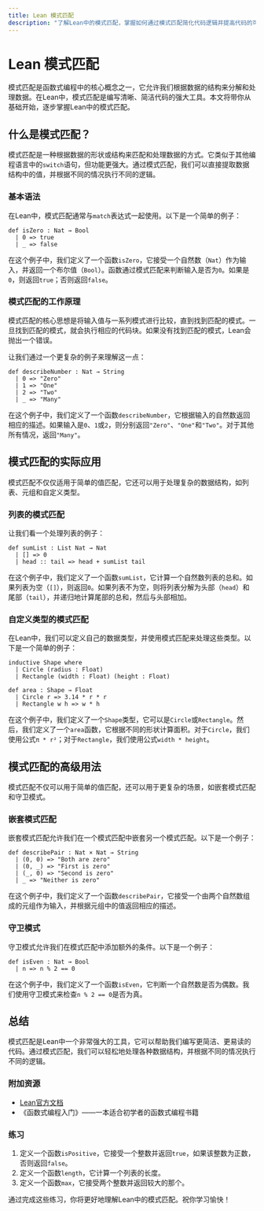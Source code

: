 ```yaml
---
title: Lean 模式匹配
description: "了解Lean中的模式匹配，掌握如何通过模式匹配简化代码逻辑并提高代码的可读性。"
---
```


# Lean 模式匹配

模式匹配是函数式编程中的核心概念之一，它允许我们根据数据的结构来分解和处理数据。在Lean中，模式匹配是编写清晰、简洁代码的强大工具。本文将带你从基础开始，逐步掌握Lean中的模式匹配。

## 什么是模式匹配？

模式匹配是一种根据数据的形状或结构来匹配和处理数据的方式。它类似于其他编程语言中的`switch`语句，但功能更强大。通过模式匹配，我们可以直接提取数据结构中的值，并根据不同的情况执行不同的逻辑。

### 基本语法

在Lean中，模式匹配通常与`match`表达式一起使用。以下是一个简单的例子：

```lean
def isZero : Nat → Bool
  | 0 => true
  | _ => false
```

在这个例子中，我们定义了一个函数`isZero`，它接受一个自然数（`Nat`）作为输入，并返回一个布尔值（`Bool`）。函数通过模式匹配来判断输入是否为`0`。如果是`0`，则返回`true`；否则返回`false`。

### 模式匹配的工作原理

模式匹配的核心思想是将输入值与一系列模式进行比较，直到找到匹配的模式。一旦找到匹配的模式，就会执行相应的代码块。如果没有找到匹配的模式，Lean会抛出一个错误。

让我们通过一个更复杂的例子来理解这一点：

```lean
def describeNumber : Nat → String
  | 0 => "Zero"
  | 1 => "One"
  | 2 => "Two"
  | _ => "Many"
```

在这个例子中，我们定义了一个函数`describeNumber`，它根据输入的自然数返回相应的描述。如果输入是`0`、`1`或`2`，则分别返回`"Zero"`、`"One"`和`"Two"`。对于其他所有情况，返回`"Many"`。

## 模式匹配的实际应用

模式匹配不仅仅适用于简单的值匹配，它还可以用于处理复杂的数据结构，如列表、元组和自定义类型。

### 列表的模式匹配

让我们看一个处理列表的例子：

```lean
def sumList : List Nat → Nat
  | [] => 0
  | head :: tail => head + sumList tail
```

在这个例子中，我们定义了一个函数`sumList`，它计算一个自然数列表的总和。如果列表为空（`[]`），则返回`0`。如果列表不为空，则将列表分解为头部（`head`）和尾部（`tail`），并递归地计算尾部的总和，然后与头部相加。

### 自定义类型的模式匹配

在Lean中，我们可以定义自己的数据类型，并使用模式匹配来处理这些类型。以下是一个简单的例子：

```lean
inductive Shape where
  | Circle (radius : Float)
  | Rectangle (width : Float) (height : Float)

def area : Shape → Float
  | Circle r => 3.14 * r * r
  | Rectangle w h => w * h
```

在这个例子中，我们定义了一个`Shape`类型，它可以是`Circle`或`Rectangle`。然后，我们定义了一个`area`函数，它根据不同的形状计算面积。对于`Circle`，我们使用公式`π * r²`；对于`Rectangle`，我们使用公式`width * height`。

## 模式匹配的高级用法

模式匹配不仅可以用于简单的值匹配，还可以用于更复杂的场景，如嵌套模式匹配和守卫模式。

### 嵌套模式匹配

嵌套模式匹配允许我们在一个模式匹配中嵌套另一个模式匹配。以下是一个例子：

```lean
def describePair : Nat × Nat → String
  | (0, 0) => "Both are zero"
  | (0, _) => "First is zero"
  | (_, 0) => "Second is zero"
  | _ => "Neither is zero"
```

在这个例子中，我们定义了一个函数`describePair`，它接受一个由两个自然数组成的元组作为输入，并根据元组中的值返回相应的描述。

### 守卫模式

守卫模式允许我们在模式匹配中添加额外的条件。以下是一个例子：

```lean
def isEven : Nat → Bool
  | n => n % 2 == 0
```

在这个例子中，我们定义了一个函数`isEven`，它判断一个自然数是否为偶数。我们使用守卫模式来检查`n % 2 == 0`是否为真。

## 总结

模式匹配是Lean中一个非常强大的工具，它可以帮助我们编写更简洁、更易读的代码。通过模式匹配，我们可以轻松地处理各种数据结构，并根据不同的情况执行不同的逻辑。

### 附加资源

- [Lean官方文档](https://leanprover.github.io/)
- 《函数式编程入门》——一本适合初学者的函数式编程书籍

### 练习

1. 定义一个函数`isPositive`，它接受一个整数并返回`true`，如果该整数为正数，否则返回`false`。
2. 定义一个函数`length`，它计算一个列表的长度。
3. 定义一个函数`max`，它接受两个整数并返回较大的那个。

通过完成这些练习，你将更好地理解Lean中的模式匹配。祝你学习愉快！